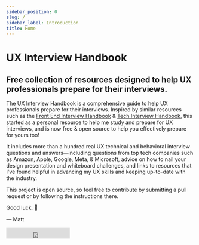 ```yaml
---
sidebar_position: 0
slug: /
sidebar_label: Introduction
title: Home
---
```



# UX Interview Handbook

<h2>
  Free collection of resources designed to help UX professionals prepare for their interviews.
</h2>

The UX Interview Handbook is a comprehensive guide to help UX professionals prepare for their interviews.
Inspired by similar resources such as the [Front End Interview Handbook](https://www.frontendinterviewhandbook.com/)
& [Tech Interview Handbook](https://www.techinterviewhandbook.org/), this started as a personal resource
to help me study and prepare for UX interviews, and is now free & open source to help you effectively prepare for yours too!

It includes more than a hundred real UX <Link to='technical/ux'>technical</Link> and <Link to='behavioral/ux'>behavioral</Link> interview questions and answers—including questions from top tech companies such as <Link to="/behavioral/companies">Amazon, Apple, Google, Meta, & Microsoft</Link>, advice on how to nail your <Link to='presentations'>design presentation</Link> and <Link to='technical/general'>whiteboard challenges</Link>, and links to <Link to='resources'>resources</Link> that I've found helpful in advancing my UX skills and keeping up-to-date with the industry.

This project is open source, so feel free to <Link to="/more/contribute">contribute</Link> by submitting a pull request or by following the instructions there.

Good luck. 💖

— Matt

<HomepageFeatures />

<iframe
  src='https://ghbtns.com/github-btn.html?user=mphuxd&repo=ux-handbook&type=star&count=false&size=large'
  frameBorder='0'
  scrolling='0'
  width='170'
  height='30'
  title='GitHub'
/>
